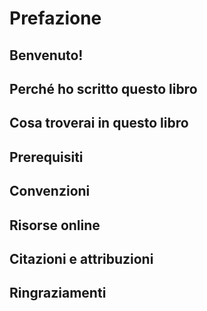 # Prefazione

## Benvenuto!

## Perché ho scritto questo libro

## Cosa troverai in questo libro

## Prerequisiti

## Convenzioni

## Risorse online

## Citazioni e attribuzioni

## Ringraziamenti
